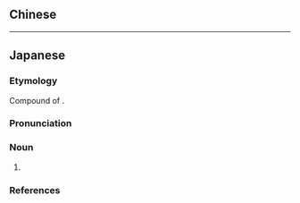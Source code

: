 ==Chinese==
{{zh-see|抽象代數學}}

----

==Japanese==
{{ja-kanjitab|ちゅう|しょう|だい|すう|がく|yomi=on}}

===Etymology===
Compound of {{compound|lang=ja|sort=ちゅうしょうだいすうがく|抽象|tr1=chūshō|t1=abstract|代数学|tr2=daisūgaku|t2=algebra}}.

===Pronunciation===
{{ja-pron|ちゅうしょう だいすうがく|yomi=o|acc=7|acc_ref=DJR}}

===Noun===
{{ja-noun|ちゅうしょう だいすうがく|hhira=ちうしやうだいすうがく}}

# {{lb|ja|sort=ちゅうしょうだいすうがく|mathematics}} {{l|en|abstract algebra}}

===References===
<references/>